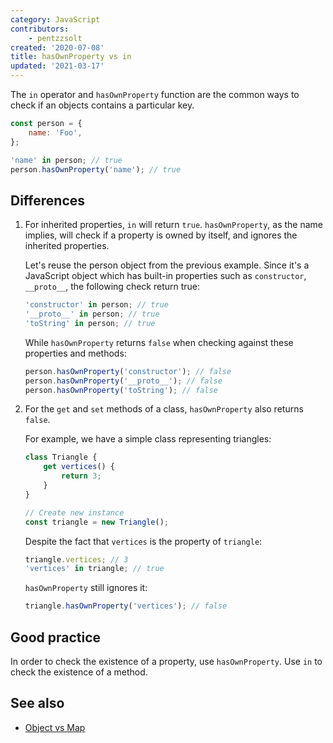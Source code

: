 ```yaml
---
category: JavaScript
contributors:
    - pentzzsolt
created: '2020-07-08'
title: hasOwnProperty vs in
updated: '2021-03-17'
---
```


The `in` operator and `hasOwnProperty` function are the common ways to check if an objects contains a particular key.

```js
const person = {
    name: 'Foo',
};

'name' in person; // true
person.hasOwnProperty('name'); // true
```

## Differences

1. For inherited properties, `in` will return `true`. `hasOwnProperty`, as the name implies, will check if a property is owned by itself, and ignores the inherited properties.

    Let's reuse the person object from the previous example. Since it's a JavaScript object which has built-in properties such as `constructor`, `__proto__`, the following check return true:

    ```js
    'constructor' in person; // true
    '__proto__' in person; // true
    'toString' in person; // true
    ```

    While `hasOwnProperty` returns `false` when checking against these properties and methods:

    ```js
    person.hasOwnProperty('constructor'); // false
    person.hasOwnProperty('__proto__'); // false
    person.hasOwnProperty('toString'); // false
    ```

2. For the `get` and `set` methods of a class, `hasOwnProperty` also returns `false`.

    For example, we have a simple class representing triangles:

    ```js
    class Triangle {
        get vertices() {
            return 3;
        }
    }

    // Create new instance
    const triangle = new Triangle();
    ```

    Despite the fact that `vertices` is the property of `triangle`:

    ```js
    triangle.vertices; // 3
    'vertices' in triangle; // true
    ```

    `hasOwnProperty` still ignores it:

    ```js
    triangle.hasOwnProperty('vertices'); // false
    ```

## Good practice

In order to check the existence of a property, use `hasOwnProperty`. Use `in` to check the existence of a method.

## See also

-   [Object vs Map](https://phuoc.ng/collection/this-vs-that/object-vs-map/)
